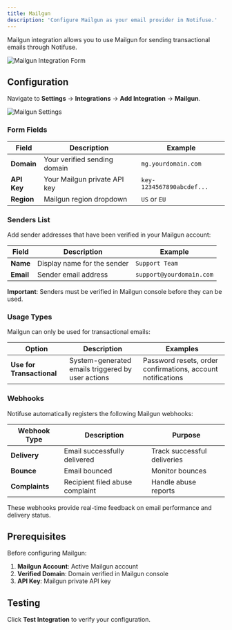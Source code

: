 ```yaml
---
title: Mailgun
description: 'Configure Mailgun as your email provider in Notifuse.'
---
```


Mailgun integration allows you to use Mailgun for sending transactional emails through Notifuse.

<img className="block" src="/assets/screenshots/mailgun_form.png" alt="Mailgun Integration Form" />

## Configuration

Navigate to **Settings** → **Integrations** → **Add Integration** → **Mailgun**.

<img className="block" src="/assets/screenshots/mailgun_settings.png" alt="Mailgun Settings" />

### Form Fields

| Field       | Description                  | Example                   |
| ----------- | ---------------------------- | ------------------------- |
| **Domain**  | Your verified sending domain | `mg.yourdomain.com`       |
| **API Key** | Your Mailgun private API key | `key-1234567890abcdef...` |
| **Region**  | Mailgun region dropdown      | `US` or `EU`              |

### Senders List

Add sender addresses that have been verified in your Mailgun account:

| Field     | Description                 | Example                  |
| --------- | --------------------------- | ------------------------ |
| **Name**  | Display name for the sender | `Support Team`           |
| **Email** | Sender email address        | `support@yourdomain.com` |

**Important**: Senders must be verified in Mailgun console before they can be used.

### Usage Types

Mailgun can only be used for transactional emails:

| Option                    | Description                                       | Examples                                                    |
| ------------------------- | ------------------------------------------------- | ----------------------------------------------------------- |
| **Use for Transactional** | System-generated emails triggered by user actions | Password resets, order confirmations, account notifications |

### Webhooks

Notifuse automatically registers the following Mailgun webhooks:

| Webhook Type   | Description                     | Purpose                     |
| -------------- | ------------------------------- | --------------------------- |
| **Delivery**   | Email successfully delivered    | Track successful deliveries |
| **Bounce**     | Email bounced                   | Monitor bounces             |
| **Complaints** | Recipient filed abuse complaint | Handle abuse reports        |

These webhooks provide real-time feedback on email performance and delivery status.

## Prerequisites

Before configuring Mailgun:

1. **Mailgun Account**: Active Mailgun account
2. **Verified Domain**: Domain verified in Mailgun console
3. **API Key**: Mailgun private API key

## Testing

Click **Test Integration** to verify your configuration.
